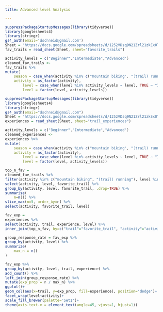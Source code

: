 ```yaml
---
title: Advanced level Analysis

---
```




```r
suppressPackageStartupMessages(library(tidyverse))
library(googlesheets4)
library(stringr)
gs4_auth(email='dschneid@gmail.com')
Sheet = "https://docs.google.com/spreadsheets/d/1252VDsq9N21Zrl21zkEx0TOjXeKmOddHrwno1xhrEsI/edit?resourcekey#gid=983704671"
fav_trails = read_sheet(Sheet, sheet="favorite_trails")

```

```r
activity_levels = c("Beginner","Intermediate","Advanced")
cleaned_fav_trails <-
fav_trails %>%
mutate(
    season = case_when(activity %in% c("mountain biking", "(trail) running", "hiking") ~ "summer", TRUE ~ "winter"),
    activity = as_factor(activity),
        level = case_when(level %in% activity_levels ~ level, TRUE ~ "Intermediate"),
        level = factor(level, activity_levels))

```


```r
suppressPackageStartupMessages(library(tidyverse))
library(googlesheets4)
library(stringr)
gs4_auth(email="dschneid@gmail.com")
Sheet = "https://docs.google.com/spreadsheets/d/1252VDsq9N21Zrl21zkEx0TOjXeKmOddHrwno1xhrEsI/edit?resourcekey#gid=983704671"
experiences = read_sheet(Sheet, sheet="trail_experiences")


```

```r
activity_levels = c("Beginner","Intermediate","Advanced")
cleaned_experiences <-
experiences %>%
mutate(
    season = case_when(activity %in% c("mountain biking", "(trail) running", "hiking") ~ "summer", TRUE ~ "winter"),
    activity = as_factor(activity),
        level = case_when(level %in% activity_levels ~ level, TRUE ~ "Intermediate"),
        level = factor(level, activity_levels))

```
```r
top_n_fav =
cleaned_fav_trails %>%
filter(activity %in% c("mountain biking", "(trail) running"), level %in% c("Intermediate","Advanced")) %>%
select(activity, level, favorite_trail) %>%
group_by(activity, level, favorite_trail, .drop=TRUE) %>%
summarise(
    n=n()) %>% 
slice_max(n=5, order_by=n) %>%
select(activity, favorite_trail, level)


```

```r
fav_exp =
experiences %>% 
select(activity, trail, experience, level) %>%
inner_join(top_n_fav, by=c("trail"="favorite_trail", "activity"="activity", "level"="level")) 

group_response_rate = fav_exp %>% 
group_by(activity, level) %>%
summarize(
    max_n = n()
)

fav_exp %>%
group_by(activity, level, trail, experience) %>%
add_count() %>% 
left_join(group_response_rate) %>%
mutate(exp_prop = n / max_n) %>% 
ggplot()+
geom_col(aes(x=trail, y=exp_prop, fill=experience), position='dodge')+
facet_wrap(level~activity)+
scale_fill_brewer(palette='Set1')+
theme(axis.text.x = element_text(angle=45, vjust=1, hjust=1))


```

